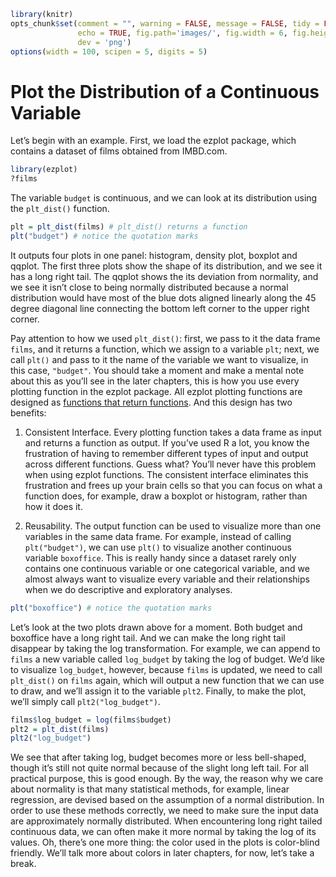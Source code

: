 ```r
library(knitr)
opts_chunk$set(comment = "", warning = FALSE, message = FALSE, tidy = FALSE,
               echo = TRUE, fig.path='images/', fig.width = 6, fig.height = 6, 
               dev = 'png')
options(width = 100, scipen = 5, digits = 5)
```

# Plot the Distribution of a Continuous Variable

Let's begin with an example. First, we load the ezplot package, which contains a dataset of films obtained from IMBD.com. 
```r
library(ezplot)
?films
```

The variable `budget` is continuous, and we can look at its distribution using the `plt_dist()` function. 
```r
plt = plt_dist(films) # plt_dist() returns a function
plt("budget") # notice the quotation marks 
```

It outputs four plots in one panel: histogram, density plot, boxplot and qqplot. The first three plots show the shape of its distribution, and we see it has a long right tail. The qqplot shows the its deviation from normality, and we see it isn't close to being normally distributed because a normal distribution would have most of the blue dots aligned linearly along the 45 degree diagonal line connecting the bottom left corner to the upper right corner. 


Pay attention to how we used `plt_dist()`: first, we pass to it the data frame `films`, and it returns a function, which we assign to a variable `plt`; next, we call `plt()` and pass to it the name of the variable we want to visualize, in this case, `"budget"`. You should take a moment and make a mental note about this as you'll see in the later chapters, this is how you use every plotting function in the ezplot package. All ezplot plotting functions are designed as [functions that return functions](http://masterr.org/r/functions-that-return-functions/). And this design has two benefits: 

1. Consistent Interface. Every plotting function takes a data frame as input and returns a function as output. If you've used R a lot, you know the frustration of having to remember different types of input and output across different functions. Guess what? You'll never have this problem when using ezplot functions. The consistent interface eliminates this frustration and frees up your brain cells so that you can focus on what a function does, for example, draw a boxplot or histogram, rather than how it does it. 

2. Reusability. The output function can be used to visualize more than one variables in the same data frame. For example, instead of calling `plt("budget")`, we can use `plt()` to visualize another continuous variable `boxoffice`. This is really handy since a dataset rarely only contains one continuous variable or one categorical variable, and we almost always want to visualize every variable and their relationships when we do descriptive and exploratory analyses. 
```r
plt("boxoffice") # notice the quotation marks 
```

Let's look at the two plots drawn above for a moment. Both budget and boxoffice have a long right tail. And we can make the long right tail disappear by taking the log transformation. For example, we can append to `films` a new variable called `log_budget` by taking the log of budget. We'd like to visualize `log_budget`, however, because `films` is updated, we need to call `plt_dist()` on `films` again, which will output a new function that we can use to draw, and we'll assign it to the variable `plt2`. Finally, to make the plot, we'll simply call `plt2("log_budget")`.
```r
films$log_budget = log(films$budget)
plt2 = plt_dist(films)
plt2("log_budget")
```

We see that after taking log, budget becomes more or less bell-shaped, though it's still not quite normal because of the slight long left tail. For all practical purpose, this is good enough. By the way, the reason why we care about normality is that many statistical methods, for example, linear regression, are devised based on the assumption of a normal distribution. In order to use these methods correctly, we need to make sure the input data are approximately normally distributed. When encountering long right tailed continuous data, we can often make it more normal by taking the log of its values. Oh, there's one more thing: the color used in the plots is color-blind friendly. We'll talk more about colors in later chapters, for now, let's take a break. 

